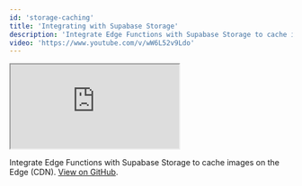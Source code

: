```yaml
---
id: 'storage-caching'
title: 'Integrating with Supabase Storage'
description: 'Integrate Edge Functions with Supabase Storage to cache images on the Edge (CDN).'
video: 'https://www.youtube.com/v/wW6L52v9Ldo'
---
```


<div class="video-container">
  <iframe
    src="https://www.youtube-nocookie.com/embed/wW6L52v9Ldo"
    frameBorder="1"
    allow="accelerometer; autoplay; clipboard-write; encrypted-media; gyroscope; picture-in-picture"
    allowFullScreen
  ></iframe>
</div>

Integrate Edge Functions with Supabase Storage to cache images on the Edge (CDN). [View on GitHub](https://github.com/supabase/supabase/tree/master/examples/edge-functions/supabase/functions/og-image-with-storage-cdn).
